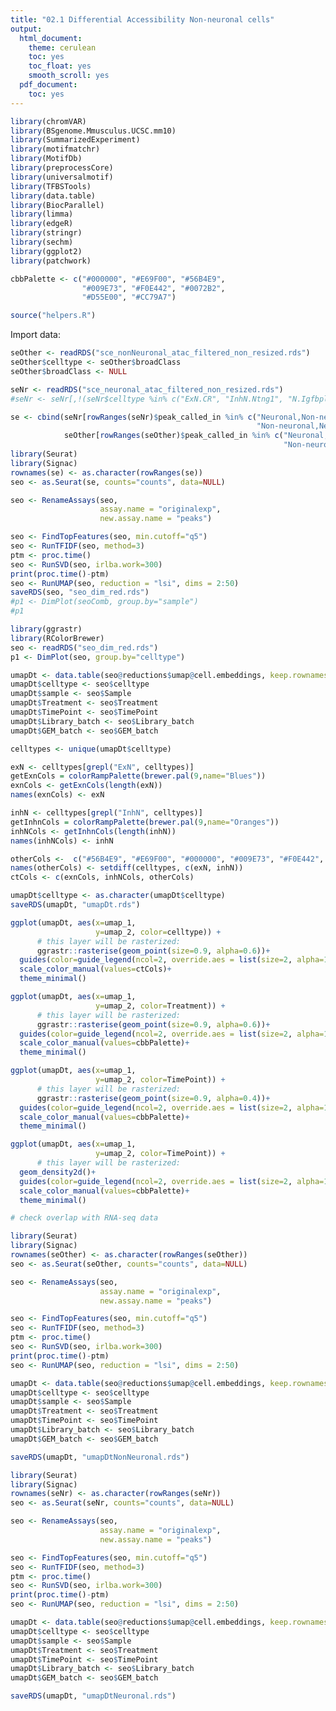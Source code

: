 ```yaml
---
title: "02.1 Differential Accessibility Non-neuronal cells"
output:
  html_document:
    theme: cerulean
    toc: yes
    toc_float: yes
    smooth_scroll: yes
  pdf_document:
    toc: yes
---
```


```r
library(chromVAR)
library(BSgenome.Mmusculus.UCSC.mm10)
library(SummarizedExperiment)
library(motifmatchr)
library(MotifDb)
library(preprocessCore)
library(universalmotif)
library(TFBSTools)
library(data.table)
library(BiocParallel)
library(limma)
library(edgeR)
library(stringr)
library(sechm)
library(ggplot2)
library(patchwork)

cbbPalette <- c("#000000", "#E69F00", "#56B4E9", 
                "#009E73", "#F0E442", "#0072B2", 
                "#D55E00", "#CC79A7")

source("helpers.R")
```

Import data:
```r
seOther <- readRDS("sce_nonNeuronal_atac_filtered_non_resized.rds")
seOther$celltype <- seOther$broadClass
seOther$broadClass <- NULL

seNr <- readRDS("sce_neuronal_atac_filtered_non_resized.rds")
#seNr <- seNr[,!(seNr$celltype %in% c("ExN.CR", "InhN.Ntng1", "N.Igfbpl1/Sema3c"))]
```

```r
se <- cbind(seNr[rowRanges(seNr)$peak_called_in %in% c("Neuronal,Non-neuronal", 
                                                       "Non-neuronal,Neuronal"),], 
            seOther[rowRanges(seOther)$peak_called_in %in% c("Neuronal,Non-neuronal", 
                                                             "Non-neuronal,Neuronal"),])
library(Seurat)
library(Signac)
rownames(se) <- as.character(rowRanges(se))
seo <- as.Seurat(se, counts="counts", data=NULL)

seo <- RenameAssays(seo,
                    assay.name = "originalexp",
                    new.assay.name = "peaks")

seo <- FindTopFeatures(seo, min.cutoff="q5")
seo <- RunTFIDF(seo, method=3)
ptm <- proc.time()
seo <- RunSVD(seo, irlba.work=300)
print(proc.time()-ptm)
seo <- RunUMAP(seo, reduction = "lsi", dims = 2:50)
saveRDS(seo, "seo_dim_red.rds")
#p1 <- DimPlot(seoComb, group.by="sample")
#p1
```

```r
library(ggrastr)
library(RColorBrewer)
seo <- readRDS("seo_dim_red.rds")
p1 <- DimPlot(seo, group.by="celltype")

umapDt <- data.table(seo@reductions$umap@cell.embeddings, keep.rownames=TRUE)
umapDt$celltype <- seo$celltype
umapDt$sample <- seo$Sample
umapDt$Treatment <- seo$Treatment
umapDt$TimePoint <- seo$TimePoint
umapDt$Library_batch <- seo$Library_batch
umapDt$GEM_batch <- seo$GEM_batch

celltypes <- unique(umapDt$celltype)

exN <- celltypes[grepl("ExN", celltypes)]
getExnCols = colorRampPalette(brewer.pal(9,name="Blues"))
exnCols <- getExnCols(length(exN))
names(exnCols) <- exN

inhN <- celltypes[grepl("InhN", celltypes)]
getInhnCols = colorRampPalette(brewer.pal(9,name="Oranges"))
inhNCols <- getInhnCols(length(inhN))
names(inhNCols) <- inhN

otherCols <-  c("#56B4E9", "#E69F00", "#000000", "#009E73", "#F0E442", "#0072B2", "#D55E00", "#CC79A7", "#009E73")
names(otherCols) <- setdiff(celltypes, c(exN, inhN))
ctCols <- c(exnCols, inhNCols, otherCols)

umapDt$celltype <- as.character(umapDt$celltype)
saveRDS(umapDt, "umapDt.rds")

ggplot(umapDt, aes(x=umap_1, 
                   y=umap_2, color=celltype)) +
      # this layer will be rasterized:
      ggrastr::rasterise(geom_point(size=0.9, alpha=0.6))+
  guides(color=guide_legend(ncol=2, override.aes = list(size=2, alpha=1)))+
  scale_color_manual(values=ctCols)+
  theme_minimal()

ggplot(umapDt, aes(x=umap_1, 
                   y=umap_2, color=Treatment)) +
      # this layer will be rasterized:
      ggrastr::rasterise(geom_point(size=0.9, alpha=0.6))+
  guides(color=guide_legend(ncol=2, override.aes = list(size=2, alpha=1)))+
  scale_color_manual(values=cbbPalette)+
  theme_minimal()

ggplot(umapDt, aes(x=umap_1, 
                   y=umap_2, color=TimePoint)) +
      # this layer will be rasterized:
      ggrastr::rasterise(geom_point(size=0.9, alpha=0.4))+
  guides(color=guide_legend(ncol=2, override.aes = list(size=2, alpha=1)))+
  scale_color_manual(values=cbbPalette)+
  theme_minimal()

ggplot(umapDt, aes(x=umap_1, 
                   y=umap_2, color=TimePoint)) +
      # this layer will be rasterized:
  geom_density2d()+
  guides(color=guide_legend(ncol=2, override.aes = list(size=2, alpha=1)))+
  scale_color_manual(values=cbbPalette)+
  theme_minimal()

# check overlap with RNA-seq data
```


```r
library(Seurat)
library(Signac)
rownames(seOther) <- as.character(rowRanges(seOther))
seo <- as.Seurat(seOther, counts="counts", data=NULL)

seo <- RenameAssays(seo,
                    assay.name = "originalexp",
                    new.assay.name = "peaks")

seo <- FindTopFeatures(seo, min.cutoff="q5")
seo <- RunTFIDF(seo, method=3)
ptm <- proc.time()
seo <- RunSVD(seo, irlba.work=300)
print(proc.time()-ptm)
seo <- RunUMAP(seo, reduction = "lsi", dims = 2:50)

umapDt <- data.table(seo@reductions$umap@cell.embeddings, keep.rownames=TRUE)
umapDt$celltype <- seo$celltype
umapDt$sample <- seo$Sample
umapDt$Treatment <- seo$Treatment
umapDt$TimePoint <- seo$TimePoint
umapDt$Library_batch <- seo$Library_batch
umapDt$GEM_batch <- seo$GEM_batch

saveRDS(umapDt, "umapDtNonNeuronal.rds")
```

```r
library(Seurat)
library(Signac)
rownames(seNr) <- as.character(rowRanges(seNr))
seo <- as.Seurat(seNr, counts="counts", data=NULL)

seo <- RenameAssays(seo,
                    assay.name = "originalexp",
                    new.assay.name = "peaks")

seo <- FindTopFeatures(seo, min.cutoff="q5")
seo <- RunTFIDF(seo, method=3)
ptm <- proc.time()
seo <- RunSVD(seo, irlba.work=300)
print(proc.time()-ptm)
seo <- RunUMAP(seo, reduction = "lsi", dims = 2:50)

umapDt <- data.table(seo@reductions$umap@cell.embeddings, keep.rownames=TRUE)
umapDt$celltype <- seo$celltype
umapDt$sample <- seo$Sample
umapDt$Treatment <- seo$Treatment
umapDt$TimePoint <- seo$TimePoint
umapDt$Library_batch <- seo$Library_batch
umapDt$GEM_batch <- seo$GEM_batch

saveRDS(umapDt, "umapDtNeuronal.rds")
```